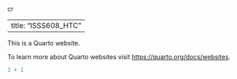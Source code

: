 cr

---
title: "ISSS608_HTC"
---

This is a Quarto website.

To learn more about Quarto websites visit <https://quarto.org/docs/websites>.

```r
1 + 1
```
